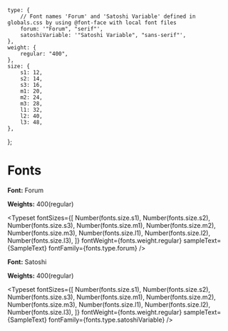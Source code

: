
<Meta title="Style guide/Fonts" />

	type: {
		// Font names 'Forum' and 'Satoshi Variable' defined in globals.css by using @font-face with local font files
		forum: '"Forum", "serif"',
		satoshiVariable: '"Satoshi Variable", "sans-serif"',
	},
	weight: {
		regular: "400",
	},
	size: {
		s1: 12,
		s2: 14,
		s3: 16,
		m1: 20,
		m2: 24,
		m3: 28,
		l1: 32,
		l2: 40,
		l3: 48,
	},
};


# Fonts

**Font:** Forum

**Weights:** 400(regular)

<Typeset
	fontSizes={[
		Number(fonts.size.s1),
		Number(fonts.size.s2),
		Number(fonts.size.s3),
		Number(fonts.size.m1),
		Number(fonts.size.m2),
		Number(fonts.size.m3),
		Number(fonts.size.l1),
		Number(fonts.size.l2),
		Number(fonts.size.l3),
	]}
	fontWeight={fonts.weight.regular}
	sampleText={SampleText}
	fontFamily={fonts.type.forum}
/>

**Font:** Satoshi

**Weights:** 400(regular)

<Typeset
	fontSizes={[
		Number(fonts.size.s1),
		Number(fonts.size.s2),
		Number(fonts.size.s3),
		Number(fonts.size.m1),
		Number(fonts.size.m2),
		Number(fonts.size.m3),
		Number(fonts.size.l1),
		Number(fonts.size.l2),
		Number(fonts.size.l3),
	]}
	fontWeight={fonts.weight.regular}
	sampleText={SampleText}
	fontFamily={fonts.type.satoshiVariable}
/>
